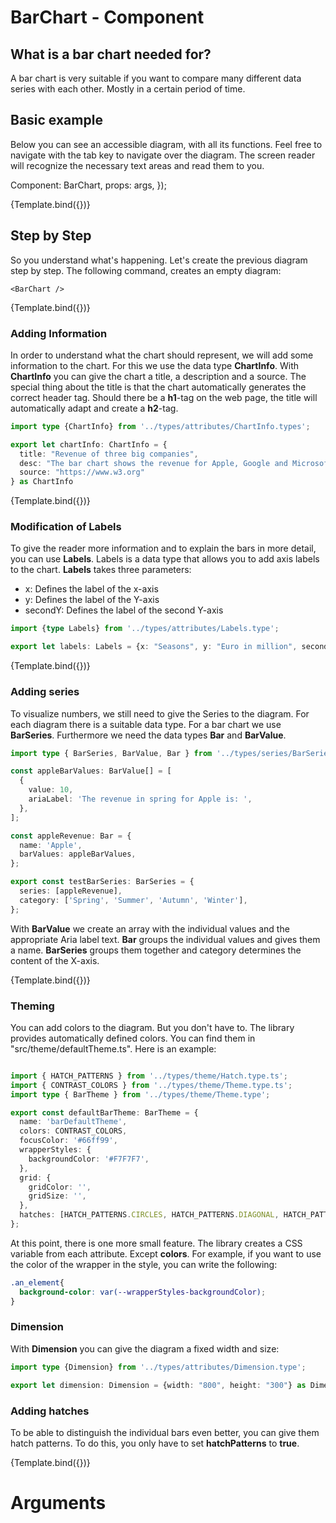 

<Meta title="MDX/BarChart" component={BarChart} />

# BarChart - Component

## What is a bar chart needed for?

A bar chart is very suitable if you want to compare many different data series with each other. 
Mostly in a certain period of time.

## Basic example

Below you can see an accessible diagram, with all its functions. Feel free to navigate with the 
tab key to navigate over the diagram. The screen reader will recognize 
the necessary text areas and read them to you.


  Component: BarChart,
  props: args,
});

<Canvas>
  <Story 
    name="Basic example"
    args={{
      chartInfo: {
        title: "Revenue of three big companies",
        desc: "The bar chart shows the revenue for Apple, Google and Microsoft divided in the seasons.",
        source: "https://www.w3.org"
      },
      labels: {x: "Seasons", y: "Euro in million", secondY: ''},
      series: testTwoBarSeries,
      hatchPatterns: true,
    }}>
    {Template.bind({})}
  </Story>
</Canvas>

## Step by Step

So you understand what's happening. Let's create the previous diagram step by step. 
The following command, creates an empty diagram:
```
<BarChart />
```
<Canvas>
  <Story name="Empty Chart">
    {Template.bind({})}
  </Story>
</Canvas>

### Adding Information

In order to understand what the chart should represent, we will add some information to the chart. 
For this we use the data type **ChartInfo**. With **ChartInfo** you can give the chart a title, 
a description and a source. The special thing about the title is that the chart automatically generates the correct header tag.
Should there be a **h1**-tag on the web page, 
the title will automatically adapt and create a **h2**-tag.

```ts
import type {ChartInfo} from '../types/attributes/ChartInfo.types';

export let chartInfo: ChartInfo = {
  title: "Revenue of three big companies",
  desc: "The bar chart shows the revenue for Apple, Google and Microsoft divided in the seasons.",
  source: "https://www.w3.org"
} as ChartInfo
```

<Canvas>
  <Story 
    name="Adding Information"
    args={{
        chartInfo: {
        title: "Revenue of three big companies",
        desc: "The bar chart shows the revenue for Apple, Google and Microsoft divided in the seasons.",
        source: "https://www.w3.org"
      },
    }}>
    {Template.bind({})}
  </Story>
</Canvas>

### Modification of Labels

To give the reader more information and to explain the bars in more detail, you can use **Labels**.
Labels is a data type that allows you to add axis labels to the chart. 
**Labels** takes three parameters:
- x: Defines the label of the x-axis
- y: Defines the label of the Y-axis 
- secondY: Defines the label of the second Y-axis

```ts
import {type Labels} from '../types/attributes/Labels.type';

export let labels: Labels = {x: "Seasons", y: "Euro in million", secondY: ''} as Labels;
```
<Canvas>
  <Story 
    name="Modifying labels"
    args={{
        chartInfo: {
        title: "Revenue of three big companies",
        desc: "The bar chart shows the revenue for Apple, Google and Microsoft divided in the seasons.",
        source: "https://www.w3.org"
      },
      labels: {x: "Seasons", y: "Euro in million", secondY: ''},
    }}>
    {Template.bind({})}
  </Story>
</Canvas>

### Adding series

To visualize numbers, we still need to give the Series to the diagram. For each diagram there is a suitable
data type. For a bar chart we use **BarSeries**. Furthermore we need 
the data types **Bar** and **BarValue**.

```ts
import type { BarSeries, BarValue, Bar } from '../types/series/BarSeries.type';

const appleBarValues: BarValue[] = [
  {
    value: 10,
    ariaLabel: 'The revenue in spring for Apple is: ',
  },
];

const appleRevenue: Bar = {
  name: 'Apple',
  barValues: appleBarValues,
};

export const testBarSeries: BarSeries = {
  series: [appleRevenue],
  category: ['Spring', 'Summer', 'Autumn', 'Winter'],
};
```
With **BarValue** we create an array with the individual values and the appropriate Aria label text. 
**Bar** groups the individual values and gives them a name. **BarSeries** groups them together and
category determines the content of the X-axis.

<Canvas>
  <Story 
    name="Adding series"
    args={{
        chartInfo: {
        title: "Revenue of three big companies",
        desc: "The bar chart shows the revenue for Apple, Google and Microsoft divided in the seasons.",
        source: "https://www.w3.org"
      },
      labels: {x: "Seasons", y: "Euro in million", secondY: ''},
      series: testTwoBarSeries,
    }}>
    {Template.bind({})}
  </Story>
</Canvas>

### Theming

You can add colors to the diagram. But you don't have to. The library provides automatically defined colors.
You can find them in "src/theme/defaultTheme.ts". Here is an example:

```ts

import { HATCH_PATTERNS } from '../types/theme/Hatch.type.ts';
import { CONTRAST_COLORS } from '../types/theme/Theme.type.ts';
import type { BarTheme } from '../types/theme/Theme.type';

export const defaultBarTheme: BarTheme = {
  name: 'barDefaultTheme',
  colors: CONTRAST_COLORS,
  focusColor: '#66ff99',
  wrapperStyles: {
    backgroundColor: '#F7F7F7',
  },
  grid: {
    gridColor: '',
    gridSize: '',
  },
  hatches: [HATCH_PATTERNS.CIRCLES, HATCH_PATTERNS.DIAGONAL, HATCH_PATTERNS.H_LINE],
};
```
At this point, there is one more small feature. The library creates a CSS variable from each attribute.
Except **colors**. For example, if you want to use the color of the wrapper in the style, 
you can write the following:

```css
.an_element{
  background-color: var(--wrapperStyles-backgroundColor);
}
```

### Dimension

With **Dimension** you can give the diagram a fixed width and size:
```ts
import type {Dimension} from '../types/attributes/Dimension.type';

export let dimension: Dimension = {width: "800", height: "300"} as Dimension;
```

### Adding hatches

To be able to distinguish the individual bars even better, you can give them hatch patterns.
To do this, you only have to set **hatchPatterns** to **true**.

<Canvas>
  <Story 
    name="Adding hatches"
    args={{
        chartInfo: {
        title: "Revenue of three big companies",
        desc: "The bar chart shows the revenue for Apple, Google and Microsoft divided in the seasons.",
        source: "https://www.w3.org"
      },
      labels: {x: "Seasons", y: "Euro in million", secondY: ''},
      series: testTwoBarSeries,
      hatchPatterns: true,
    }}>
    {Template.bind({})}
  </Story>
</Canvas>

# Arguments

<ArgsTable of={BarChart} />